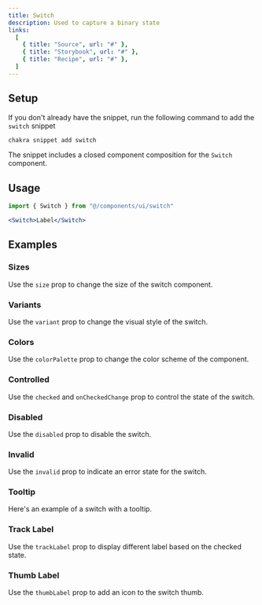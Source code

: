 ```yaml
---
title: Switch
description: Used to capture a binary state
links:
  [
    { title: "Source", url: "#" },
    { title: "Storybook", url: "#" },
    { title: "Recipe", url: "#" },
  ]
---
```


<ExampleTabs name="switch-basic" />

## Setup

If you don't already have the snippet, run the following command to add the
`switch` snippet

```sh
chakra snippet add switch
```

The snippet includes a closed component composition for the `Switch` component.

## Usage

```jsx
import { Switch } from "@/components/ui/switch"
```

```jsx
<Switch>Label</Switch>
```

## Examples

### Sizes

Use the `size` prop to change the size of the switch component.

<ExampleTabs name="switch-with-sizes" />

### Variants

Use the `variant` prop to change the visual style of the switch.

<ExampleTabs name="switch-with-variants" />

### Colors

Use the `colorPalette` prop to change the color scheme of the component.

<ExampleTabs name="switch-with-colors" />

### Controlled

Use the `checked` and `onCheckedChange` prop to control the state of the switch.

<ExampleTabs name="switch-controlled" />

### Disabled

Use the `disabled` prop to disable the switch.

<ExampleTabs name="switch-with-disabled" />

### Invalid

Use the `invalid` prop to indicate an error state for the switch.

<ExampleTabs name="switch-with-invalid" />

### Tooltip

Here's an example of a switch with a tooltip.

<ExampleTabs name="switch-with-tooltip" />

### Track Label

Use the `trackLabel` prop to display different label based on the checked state.

<ExampleTabs name="switch-with-track-label" />

### Thumb Label

Use the `thumbLabel` prop to add an icon to the switch thumb.

<ExampleTabs name="switch-with-thumb-label" />
